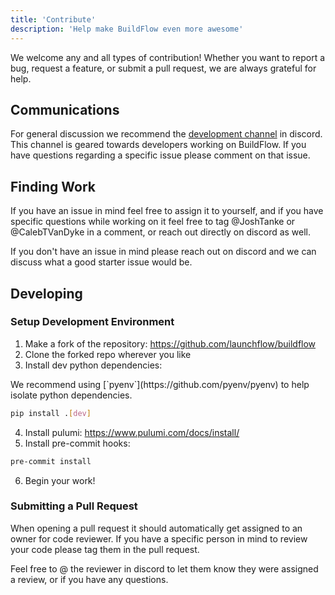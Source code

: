 ```yaml
---
title: 'Contribute'
description: 'Help make BuildFlow even more awesome'
---
```


We welcome any and all types of contribution! Whether you want to report a bug, request a feature, or submit a pull request, we are always grateful for help.

## Communications

For general discussion we recommend the [development channel](https://discord.gg/647F4vtbR7) in discord. This channel is geared towards developers working on BuildFlow. If you have questions regarding a specific issue please comment on that issue.

## Finding Work

If you have an issue in mind feel free to assign it to yourself, and if you have specific questions while working on it feel free to tag @JoshTanke or @CalebTVanDyke in a comment, or reach out directly on discord as well.

If you don't have an issue in mind please reach out on discord and we can discuss what a good starter issue would be.

## Developing

### Setup Development Environment
1. Make a fork of the repository: https://github.com/launchflow/buildflow
2. Clone the forked repo wherever you like
3. Install dev python dependencies:

<Tip>
    We recommend using [`pyenv`](https://github.com/pyenv/pyenv) to help isolate python dependencies.
</Tip>

```bash
pip install .[dev]
```

4. Install pulumi: https://www.pulumi.com/docs/install/
5. Install pre-commit hooks:

```bash
pre-commit install
```

6. Begin your work!

### Submitting a Pull Request

When opening a pull request it should automatically get assigned to an owner for code reviewer. If you have a specific person in mind to review your code please tag them in the pull request.

Feel free to @ the reviewer in discord to let them know they were assigned a review, or if you have any questions.